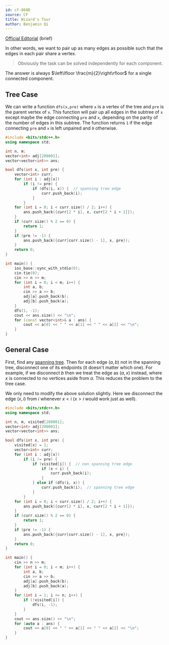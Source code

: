 ```yaml
---
id: cf-860D
source: CF
title: Wizard's Tour
author: Benjamin Qi
---
```


[Official Editorial](https://codeforces.com/blog/entry/54604) (brief)

In other words, we want to pair up as many edges as possible such that the edges
in each pair share a vertex.

> Obviously the task can be solved independently for each component.

The answer is always $\left\lfloor \frac{m}{2}\right\rfloor$ for a single
connected component.

## Tree Case

<Spoiler title="Solution">

We can write a function `dfs(x,pre)` where `x` is a vertex of the tree and `pre`
is the parent vertex of `x`. This function will pair up all edges in the subtree
of `x` except maybe the edge connecting `pre` and `x`, depending on the parity
of the number of edges in this subtree. The function returns `1` if the edge
connecting `pre` and `x` is left unpaired and `0` otherwise.

```cpp
#include <bits/stdc++.h>
using namespace std;

int n, m;
vector<int> adj[200001];
vector<vector<int>> ans;

bool dfs(int x, int pre) {
	vector<int> curr;
	for (int i : adj[x])
		if (i != pre) {
			if (dfs(i, x)) {  // spanning tree edge
				curr.push_back(i);
			}
		}
	for (int i = 0; i < curr.size() / 2; i++) {
		ans.push_back({curr[2 * i], x, curr[2 * i + 1]});
	}
	if (curr.size() % 2 == 0) {
		return 1;
	}
	if (pre != -1) {
		ans.push_back({curr[curr.size() - 1], x, pre});
	}
	return 0;
}

int main() {
	ios_base::sync_with_stdio(0);
	cin.tie(0);
	cin >> n >> m;
	for (int i = 0; i < m; i++) {
		int a, b;
		cin >> a >> b;
		adj[a].push_back(b);
		adj[b].push_back(a);
	}
	dfs(1, -1);
	cout << ans.size() << "\n";
	for (const vector<int>& a : ans) {
		cout << a[0] << " " << a[1] << " " << a[2] << "\n";
	}
}
```

</Spoiler>

## General Case

<Spoiler title="Solution">

First, find any [spanning tree](/CPH.pdf#page=151). Then for each edge $(a,b)$
not in the spanning tree, disconnect one of its endpoints (it doesn't matter
which one). For example, if we disconnect $b$ then we treat the edge as $(a,x)$
instead, where $x$ is connected to no vertices aside from $a$. This reduces the
problem to the tree case.

We only need to modify the above solution slightly. Here we disconnect the edge
$(x,i)$ from $i$ whenever $x<i$ ($x>i$ would work just as well).

```cpp
#include <bits/stdc++.h>
using namespace std;

int n, m, visited[200001];
vector<int> adj[200001];
vector<vector<int>> ans;

bool dfs(int x, int pre) {
	visited[x] = 1;
	vector<int> curr;
	for (int i : adj[x])
		if (i != pre) {
			if (visited[i]) {  // non spanning tree edge
				if (x < i) {
					curr.push_back(i);
				}
			} else if (dfs(i, x)) {
				curr.push_back(i);  // spanning tree edge
			}
		}
	for (int i = 0; i < curr.size() / 2; i++) {
		ans.push_back({curr[2 * i], x, curr[2 * i + 1]});
	}
	if (curr.size() % 2 == 0) {
		return 1;
	}
	if (pre != -1) {
		ans.push_back({curr[curr.size() - 1], x, pre});
	}
	return 0;
}

int main() {
	cin >> n >> m;
	for (int i = 0; i < m; i++) {
		int a, b;
		cin >> a >> b;
		adj[a].push_back(b);
		adj[b].push_back(a);
	}
	for (int i = 1; i <= n; i++) {
		if (!visited[i]) {
			dfs(i, -1);
		}
	}
	cout << ans.size() << "\n";
	for (auto a : ans) {
		cout << a[0] << " " << a[1] << " " << a[2] << "\n";
	}
}
```

</Spoiler>
